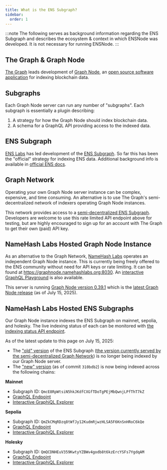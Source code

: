 ```yaml
---
title: What is the ENS Subgraph?
sidebar:
  order: 1
---
```



:::note
The following serves as background information regarding the ENS Subgraph and describes the ecosystem & context in which ENSNode was developed. It is not necessary for running ENSNode.
:::

<LinkCard
  title="Skip to 'What is ENSNode?'"
  description="If you already know what the ENS Subgraph is, skip ahead."
  href="/docs/concepts/what-is-ensnode/"
/>

## The Graph & Graph Node

[The Graph](https://thegraph.com/) leads development of [Graph Node](https://thegraph.com/docs/en/indexing/tooling/graph-node/), an [open source software application](https://github.com/graphprotocol/graph-node) for indexing blockchain data.

## Subgraphs

Each Graph Node server can run any number of "subgraphs". Each subgraph is essentially a plugin describing:

1. A strategy for how the Graph Node should index blockchain data.
2. A schema for a GraphQL API providing access to the indexed data.

## ENS Subgraph

[ENS Labs](https://www.enslabs.org/) has led development of the [ENS Subgraph](https://github.com/ensdomains/ens-subgraph). So far this has been the "official" strategy for indexing ENS data. Additional background info is available in [official ENS docs](https://docs.ens.domains/web/subgraph).

## Graph Network

Operating your own Graph Node server instance can be complex, expensive, and time consuming. An alternative is to use The Graph's semi-decentralized network of indexers operating Graph Node instances.

This network provides access to a [semi-decentralized ENS Subgraph](https://thegraph.com/explorer/subgraphs/5XqPmWe6gjyrJtFn9cLy237i4cWw2j9HcUJEXsP5qGtH?view=Query&chain=arbitrum-one). Developers are welcome to use this rate limited API endpoint above for testing, but are highly encouraged to sign up for an account with The Graph to get their own (paid) API key.

## NameHash Labs Hosted Graph Node Instance

As an alternative to the Graph Network, [NameHash Labs](https://namehashlabs.org/) operates an independent Graph Node instance. This is currently being freely offered to the ENS community without need for API keys or rate limiting. It can be found at https://graphnode.namehashlabs.org:8030. An [interactive GraphQL Playground](https://graphnode.namehashlabs.org:8030/graphql/playground) is also available.

This server is running [Graph Node version 0.39.1](https://github.com/graphprotocol/graph-node/releases/tag/v0.39.1) which is the [latest Graph Node release](https://github.com/graphprotocol/graph-node/releases) (as of July 15, 2025).

## NameHash Labs Hosted ENS Subgraphs

Our Graph Node instance indexes the ENS Subgraph on mainnet, sepolia, and holesky. The live indexing status of each can be monitored with [the indexing status API endpoint](https://graphnode.namehashlabs.org:8030/graphql/playground?query=%7B%0A%20%20indexingStatuses%20%7B%0A%20%20%20%20subgraph%0A%20%20%20%20health%0A%20%20%20%20historyBlocks%0A%20%20%20%20paused%0A%20%20%20%20synced%0A%20%20%20%20chains%20%7B%0A%20%20%20%20%20%20network%0A%20%20%20%20%20%20chainHeadBlock%20%7B%0A%20%20%20%20%20%20%20%20number%0A%20%20%20%20%20%20%7D%0A%20%20%20%20%20%20latestBlock%20%7B%0A%20%20%20%20%20%20%20%20number%0A%20%20%20%20%20%20%7D%0A%20%20%20%20%7D%0A%20%20%7D%0A%7D).

As of the latest update to this page on July 15, 2025:

- The ["old" version](https://github.com/ensdomains/ens-subgraph/commit/c8447914e8743671fb4b20cffe5a0a97020b3cee) of the ENS Subgraph ([the version currently served by the semi-decentralized Graph Network](https://thegraph.com/explorer/subgraphs/5XqPmWe6gjyrJtFn9cLy237i4cWw2j9HcUJEXsP5qGtH?view=Query&chain=arbitrum-one)) is no longer being indexed by our Graph Node server.
- The ["new" version](https://github.com/ensdomains/ens-subgraph/pull/90) (as of commit `310bdb2`) is now being indexed across the following chains:

**Mainnet**

- Subgraph ID: `QmcE8RpWtsiN5hkJKdfCXGfTDoTgPEjMbQwnjLPfThT7kZ`
- [GraphQL Endpoint](https://graphnode.namehashlabs.org:8000/subgraphs/name/namehash/ens-subgraph-mainnet)
- [Interactive GraphiQL Explorer](https://graphnode.namehashlabs.org:8000/subgraphs/name/namehash/ens-subgraph-mainnet/graphql)

**Sepolia**

- Subgraph ID: `QmZkCMqRDzq8tWfJy12KudmRjwzHLSA5F6KnSnHRoC6kQe`
- [GraphQL Endpoint](https://graphnode.namehashlabs.org:8000/subgraphs/name/namehash/ens-subgraph-3)
- [Interactive GraphiQL Explorer](https://graphnode.namehashlabs.org:8000/subgraphs/name/namehash/ens-subgraph-3/graphql)

**Holesky**

- Subgraph ID: `QmQCDNHEuV359KwtyYZBWv4godb8t6kzErcYSFs7YgdqAM`
- [GraphQL Endpoint](https://graphnode.namehashlabs.org:8000/subgraphs/name/namehash/ens-subgraph-holesky)
- [Interactive GraphiQL Explorer](https://graphnode.namehashlabs.org:8000/subgraphs/name/namehash/ens-subgraph-holesky/graphql)
